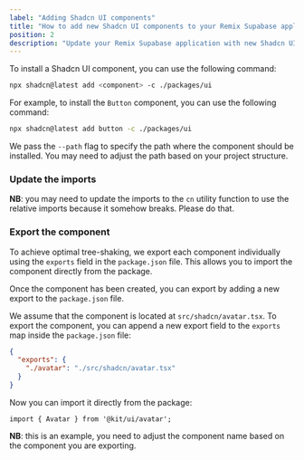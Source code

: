 ```yaml
---
label: "Adding Shadcn UI components"
title: "How to add new Shadcn UI components to your Remix Supabase application"
position: 2
description: "Update your Remix Supabase application with new Shadcn UI components"
---
```


To install a Shadcn UI component, you can use the following command:

```bash
npx shadcn@latest add <component> -c ./packages/ui
```

For example, to install the `Button` component, you can use the following command:

```bash
npx shadcn@latest add button -c ./packages/ui
```

We pass the `--path` flag to specify the path where the component should be installed. You may need to adjust the path based on your project structure.

### Update the imports

**NB**: you may need to update the imports to the `cn` utility function to use the relative imports because it somehow breaks. Please do that.

### Export the component

To achieve optimal tree-shaking, we export each component individually using the `exports` field in the `package.json` file. This allows you to import the component directly from the package.

Once the component has been created, you can export by adding a new export to the `package.json` file.

We assume that the component is located at `src/shadcn/avatar.tsx`. To export the component, you can append a new export field to the `exports` map inside the `package.json` file:

```json
{
  "exports": {
    "./avatar": "./src/shadcn/avatar.tsx"
  }
}
```

Now you can import it directly from the package:

```tsx
import { Avatar } from '@kit/ui/avatar';
```

**NB**: this is an example, you need to adjust the component name based on the component you are exporting.